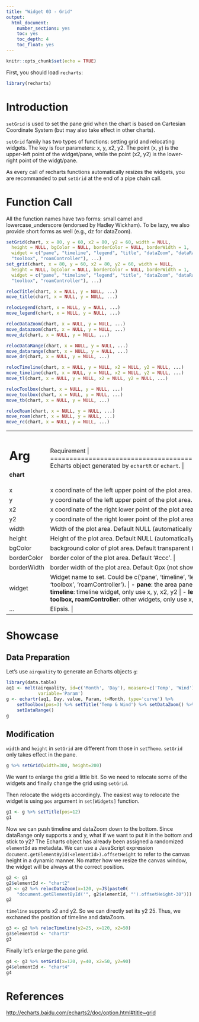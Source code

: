 ```yaml
---
title: "Widget 03 - Grid"
output: 
  html_document: 
    number_sections: yes
    toc: yes
    toc_depth: 4
    toc_float: yes
---
```


```r
knitr::opts_chunk$set(echo = TRUE)
```

First, you should load `recharts`:
```r
library(recharts)
```

# Introduction

`setGrid` is used to set the pane grid when the chart is based on Cartesian Coordinate System (but may also take effect in other charts). 

`setGrid` family has two types of functions: setting grid and relocating widgets. The key is four parameters: x, y, x2, y2. The point (x, y) is the upper-left point of the widget/pane, while the point (x2, y2) is the lower-right point of the widgt/pane.

As every call of recharts functions automatically resizes the widgets, you are recommanded to put `setGrid` at the end of a pipe chain call.

# Function Call

All the function names have two forms: small camel and lowercase_underscore (endorsed by Hadley Wickham). To be lazy, we also provide short forms as well (e.g., dz for dataZoom).

```r
setGrid(chart, x = 80, y = 60, x2 = 80, y2 = 60, width = NULL,
  height = NULL, bgColor = NULL, borderColor = NULL, borderWidth = 1,
  widget = c("pane", "timeline", "legend", "title", "dataZoom", "dataRange",
  "toolbox", "roamController"), ...)
set_grid(chart, x = 80, y = 60, x2 = 80, y2 = 60, width = NULL,
  height = NULL, bgColor = NULL, borderColor = NULL, borderWidth = 1,
  widget = c("pane", "timeline", "legend", "title", "dataZoom", "dataRange",
  "toolbox", "roamController"), ...)

relocTitle(chart, x = NULL, y = NULL, ...)
move_title(chart, x = NULL, y = NULL, ...)

relocLegend(chart, x = NULL, y = NULL, ...)
move_legend(chart, x = NULL, y = NULL, ...)

relocDataZoom(chart, x = NULL, y = NULL, ...)
move_datazoom(chart, x = NULL, y = NULL, ...)
move_dz(chart, x = NULL, y = NULL, ...)

relocDataRange(chart, x = NULL, y = NULL, ...)
move_datarange(chart, x = NULL, y = NULL, ...)
move_dr(chart, x = NULL, y = NULL, ...)

relocTimeline(chart, x = NULL, y = NULL, x2 = NULL, y2 = NULL, ...)
move_timeline(chart, x = NULL, y = NULL, x2 = NULL, y2 = NULL, ...)
move_tl(chart, x = NULL, y = NULL, x2 = NULL, y2 = NULL, ...)

relocToolbox(chart, x = NULL, y = NULL, ...)
move_toolbox(chart, x = NULL, y = NULL, ...)
move_tb(chart, x = NULL, y = NULL, ...)

relocRoam(chart, x = NULL, y = NULL, ...)
move_roam(chart, x = NULL, y = NULL, ...)
move_rc(chart, x = NULL, y = NULL, ...)
```

+-------------+----------------------------------------------------------------+
|   Arg       |  Requirement                                                |
+=============+================================================================+
| **chart**   | Echarts object generated by `echartR` or `echart`.  |
+-------------+----------------------------------------------------------------+
| x           | x coordinate of the left upper point of the plot area. Default 80px. |
+-------------+----------------------------------------------------------------+
| y           | y coordinate of the left upper point of the plot area. Default 60px. |
+-------------+----------------------------------------------------------------+
| x2          | x coordinate of the right lower point of the plot area. Default 80px. |
+-------------+----------------------------------------------------------------+
| y2          | y coordinate of the right lower point of the plot area. Default 60px. |
+-------------+----------------------------------------------------------------+
| width       | Width of the plot area. Default NULL (automatically configured). |
+-------------+----------------------------------------------------------------+
| height      | Height of the plot area. Default NULL (automatically configured). |
+-------------+----------------------------------------------------------------+
| bgColor     | background color of plot area. Default transparent ('rgba(0,0,0,0)'). |
+-------------+----------------------------------------------------------------+
| borderColor | border color of the plot area. Default '#ccc'. |
+-------------+----------------------------------------------------------------+
| borderWidth | border width of the plot area. Default 0px (not shown). |
+-------------+----------------------------------------------------------------+
| widget      | Widget name to set. Could be c('pane', 'timeline', 'legend', 'title', 'dataZoom', 'dataRange', 'toolbox', 'roamController'). |
|             |           |
|             | - **pane**: the area pane, takes in all the parameters |
|             | - **timeline**: timeline widget, only use x, y, x2, y2 |
|             | - **legend, title, dataZoom, dataRange, toolbox, roamController**: other widgets, only use x, y |
+-------------+----------------------------------------------------------------+
| ...         | Elipsis. |
+-------------+----------------------------------------------------------------+


# Showcase

## Data Preparation

Let's use `airquality` to generate an Echarts objects `g`: 

```r
library(data.table)
aq1 <- melt(airquality, id=c('Month', 'Day'), measure=c('Temp', 'Wind'), 
            variable='Param')
g <- echartr(aq1, Day, value, Param, t=Month, type='curve') %>% 
    setToolbox(pos=3) %>% setTitle('Temp & Wind') %>% setDataZoom() %>% 
    setDataRange()
g
```

## Modification

`width` and `height` in `setGrid` are different from those in `setTheme`. `setGrid` only takes effect in the pane.

```r
g %>% setGrid(width=300, height=200)
```

We want to enlarge the grid a little bit. So we need to relocate some of the widgets and finally change the grid using `setGrid`.

Then relocate the widgets accordingly. The easiest way to relocate the widget is using `pos` argument in `set[Widgets]` function.

```r
g1 <- g %>% setTitle(pos=12)
g1
```

Now we can push timeline and dataZoom down to the bottom. Since dataRange only supports x and y, what if we want to put it in the bottom and stick to y2? The Echarts object has already been assigned a randomized `elementId` as metadata. We can use a JavaScript expression `document.getElementById(<elementId>).offsetHeight` to refer to the canvas height in a dynamic manner. No matter how we resize the canvas window, the widget will be always at the correct position.

```r
g2 <- g1
g2$elementId <- "chart2"
g2 <- g2 %>% relocDataZoom(x=120, y=JS(paste0(
    "document.getElementById('", g2$elementId, "').offsetHeight-30")))
g2
```

`timeline` supports x2 and y2. So we can directly set its y2 25. Thus, we exchaned the position of timeline and dataZoom.

```r
g3 <- g2 %>% relocTimeline(y2=25, x=120, x2=50)
g3$elementId <- "chart3"
g3
```

Finally let's enlarge the pane grid.

```r
g4 <- g3 %>% setGrid(x=120, y=40, x2=50, y2=90)
g4$elementId <- "chart4"
g4
```

# References

<http://echarts.baidu.com/echarts2/doc/option.html#title~grid>
